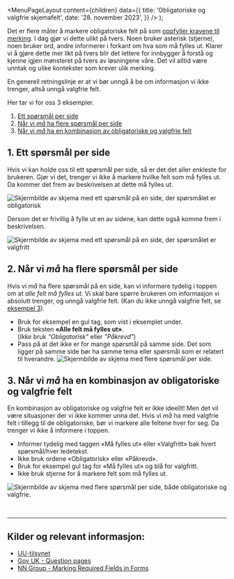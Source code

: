 
<Meta
  title='Validering og feilmeldinger'
  description='Slik forteller du brukeren at noe har gått galt eller mangler.'
/>

  <MenuPageLayout
    content={children}
    data={{
      title: 'Obligatoriske og valgfrie skjemafelt',
      date: '28. november 2023',
    }}
  />
);

Det er flere måter å markere obligatoriske felt på som [oppfyller kravene til merking](https://www.uutilsynet.no/veiledning/skjema/38#ledetekster_og_instruksjoner). I dag gjør vi dette ulikt på tvers. Noen bruker asterisk (stjerne), noen bruker ord, andre informerer i forkant om hva som må fylles ut. Klarer vi å gjøre dette mer likt på tvers blir det lettere for innbygger å forstå og kjenne igjen mønsteret på tvers av løsningene våre. Det vil alltid være unntak og ulike kontekster som krever ulik merking.

En generell retningslinje er at vi bør unngå å be om informasjon vi ikke trenger, altså unngå valgfrie felt.

Her tar vi for oss 3 eksempler.

1. [Ett spørsmål per side](#1-ett-spørsmål-per-side)
2. [Når vi _må_ ha flere spørsmål per side](#2-når-vi-må-ha-flere-spørsmål-per-side)
3. [Når vi _må_ ha en kombinasjon av obligatoriske og valgfrie felt](#3-når-vi-må-ha-en-kombinasjon-av-obligatoriske-og-valgfrie-felt)

## 1. Ett spørsmål per side

Hvis vi kan holde oss til ett spørsmål per side, så er det det aller enkleste for brukeren. Gjør vi det, trenger vi ikke å markere hvilke felt som må fylles ut. Da kommer det frem av beskrivelsen at dette må fylles ut.

<Image
  src='/img/obligatorisk-eks1.png'
  alt='Skjermbilde av skjema med ett spørsmål på en side, der spørsmålet er obligatorisk'
  boxShadow={false}
/>

Dersom det er frivillig å fylle ut en av sidene, kan dette også komme frem i beskrivelsen.

<Image
  src='/img/obligatorisk-eks1b.png'
  alt='Skjermbilde av skjema med ett spørsmål på en side, der spørsmålet er valgfritt'
  boxShadow={false}
/>

## 2. Når vi _må_ ha flere spørsmål per side

Hvis vi _må_ ha flere spørsmål på en side, kan vi informere tydelig i toppen om at _alle felt må fylles ut_. Vi skal bare spørre brukeren om informasjon vi absolutt trenger, og unngå valgfrie felt. (Kan du ikke unngå valgfrie felt, se [eksempel 3](#3-når-vi-må-ha-en-kombinasjon-av-obligatoriske-og-valgfrie-felt)).

- Bruk for eksempel en gul tag, som vist i eksemplet under.
- Bruk teksten **«Alle felt må fylles ut»**. \
  (_Ikke_ bruk _"Obligatorisk"_ eller _"Påkrevd"_)
- Pass på at det ikke er for mange spørsmål på samme side. Det som ligger på samme side bør ha samme tema eller spørsmål som er relatert til hverandre.
  <Image
    src='/img/obligatorisk-eks2.png'
    alt='Skjermbilde av skjema med flere spørsmål per side.'
    boxShadow={false}
  />

## 3. Når vi _må_ ha en kombinasjon av obligatoriske og valgfrie felt

En kombinasjon av obligatoriske og valgfrie felt er ikke ideellt! Men det vil være situasjoner der vi ikke kommer unna det. Hvis vi _må_ ha med valgfrie felt i tillegg til de obligatoriske, bør vi markere alle feltene hver for seg. Da trenger vi ikke å informere i toppen.

- Informer tydelig med taggen «Må fylles ut» eller «Valgfritt» bak hvert spørsmål/hver ledetekst.
- Ikke bruk ordene «Obligatorisk» eller «Påkrevd».
- Bruk for eksempel gul tag for «Må fylles ut» og blå for valgfritt.
- Ikke bruk stjerne for å markere felt som må fylles ut.

<Image
  src='/img/obligatorisk-eks3.png'
  alt='Skjermbilde av skjema med flere spørsmål per side, både obligatoriske og valgfrie.'
  boxShadow={false}
/>

<br />

---

## Kilder og relevant informasjon:<br/>

- [UU-tilsynet](https://www.uutilsynet.no/veiledning/skjema/38#ledetekster_og_instruksjoner)<br/>
- [Gov UK - Question pages](https://design-system.service.gov.uk/patterns/question-pages/)
- [NN Group - Marking Required Fields in Forms](https://www.nngroup.com/articles/required-fields/)
